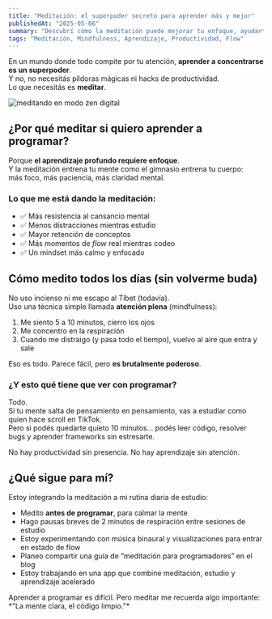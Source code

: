 ```yaml
---
title: "Meditación: el superpoder secreto para aprender más y mejor"
publishedAt: "2025-05-06"
summary: "Descubrí cómo la meditación puede mejorar tu enfoque, ayudarte a aprender más rápido y mantenerte en estado de flow. En este post comparto mi experiencia y cómo la estoy integrando a mi estudio diario de programación y ciberseguridad."
tags: "Meditación, Mindfulness, Aprendizaje, Productividad, Flow"
---
```


En un mundo donde todo compite por tu atención, **aprender a concentrarse es un superpoder**.  
Y no, no necesitás píldoras mágicas ni hacks de productividad.  
Lo que necesitás es **meditar**.

<Image
  src="/meditacion.png"
  alt="meditando en modo zen digital"
  width={640}
  height={960}
/>

## ¿Por qué meditar si quiero aprender a programar?

Porque **el aprendizaje profundo requiere enfoque**.  
Y la meditación entrena tu mente como el gimnasio entrena tu cuerpo:  
más foco, más paciencia, más claridad mental.

### Lo que me está dando la meditación:

- ✅ Más resistencia al cansancio mental  
- ✅ Menos distracciones mientras estudio  
- ✅ Mayor retención de conceptos  
- ✅ Más momentos de *flow* real mientras codeo  
- ✅ Un mindset más calmo y enfocado

## Cómo medito todos los días (sin volverme buda)

No uso incienso ni me escapo al Tíbet (todavía).  
Uso una técnica simple llamada **atención plena** (mindfulness):

1. Me siento 5 a 10 minutos, cierro los ojos  
2. Me concentro en la respiración  
3. Cuando me distraigo (y pasa todo el tiempo), vuelvo al aire que entra y sale  

Eso es todo. Parece fácil, pero **es brutalmente poderoso**.

### ¿Y esto qué tiene que ver con programar?

Todo.  
Si tu mente salta de pensamiento en pensamiento, vas a estudiar como quien hace scroll en TikTok.  
Pero si podés quedarte quieto 10 minutos... podés leer código, resolver bugs y aprender frameworks sin estresarte.

<Callout emoji="🧘‍♂️">
  No hay productividad sin presencia.  
  No hay aprendizaje sin atención.
</Callout>

## ¿Qué sigue para mí?

Estoy integrando la meditación a mi rutina diaria de estudio:  

- Medito **antes de programar**, para calmar la mente  
- Hago pausas breves de 2 minutos de respiración entre sesiones de estudio  
- Estoy experimentando con música binaural y visualizaciones para entrar en estado de flow  
- Planeo compartir una guía de “meditación para programadores” en el blog  
- Estoy trabajando en una app que combine meditación, estudio y aprendizaje acelerado  

<Caption>
  Aprender a programar es difícil.  
  Pero meditar me recuerda algo importante:  
  *"La mente clara, el código limpio."*
</Caption>
